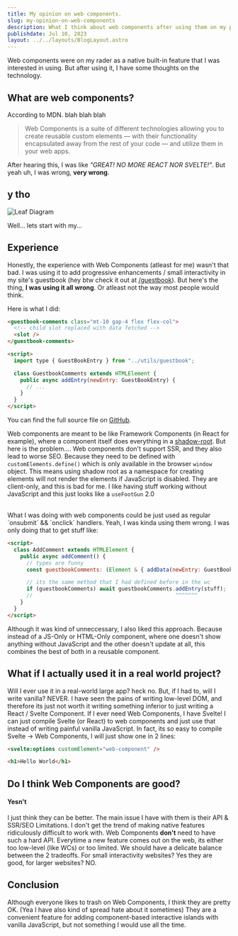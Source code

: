 ```yaml
---
title: My opinion on web components.
slug: my-opinion-on-web-components
description: What I think about web components after using them on my portfolio website.
publishdate: Jul 10, 2023
layout: ../../layouts/BlogLayout.astro
---
```




Web components were on my rader as a native built-in feature that I was interested in using. But after using it,
I have some thoughts on the technology.

## What are web components?

According to MDN. blah blah blah

> Web Components is a suite of different technologies allowing you to create reusable custom elements
> — with their functionality encapsulated away from the rest of your code — and utilize them in your web apps.

After hearing this, I was like _"GREAT! NO MORE REACT NOR SVELTE!"_.
But yeah uh, I was wrong, **very wrong**.

## y tho

<Image
  src="/images/blog/y-tho.avif"
  alt="Leaf Diagram"
  height={653}
  width={667}
  class="my-5 p-4 rounded-md shadow-md border-2 border-semi-dark-gray"
/>

Well... lets start with my...

## Experience

Honestly, the experience with Web Components (atleast for me) wasn't that bad. I was using it to add progressive enhancements / small interactivity in my site's guestbook (hey btw check it out at [/guestbook](/guestbook)). But here's the thing, **I was using it all wrong**. Or atleast not the way most people would think.

Here is what I did:

```html
<guestbook-comments class="mt-10 gap-4 flex flex-col">
  <!-- child slot replaced with data fetched -->
  <slot />
</guestbook-comments>

<script>
  import type { GuestBookEntry } from "../utils/guestbook";

  class GuestbookComments extends HTMLElement {
    public async addEntry(newEntry: GuestBookEntry) {
      // ...
    }
  }
</script>
```

You can find the full source file on [GitHub](https://github.com/Dev-Siri/siri.dev/blob/474c1c0288ff4bdb28e9f454cd3dea6a2c805c8a/src/islands/GuestbookComments.astro).

Web components are meant to be like Framework Components (in React for example), where a component itself does everything in a [shadow-root](https://developer.mozilla.org/en-US/docs/Web/API/ShadowRoot). But here is the problem....
Web components don't support SSR, and they also lead to worse SEO. Because they need to be defined with `customElements.define()` which is only
available in the browser `window` object. This means using shadow root as a namespace for creating elements will not render the elements if
JavaScript is disabled. They are client-only, and this is bad for me. I like having stuff working without JavaScript and this just looks like a `useFootGun` 2.0

<br />
What I was doing with web components could be just used as regular `onsubmit` && `onclick` handlers. Yeah, I was kinda using them wrong. I was only doing
that to get stuff like:

```html
<script>
  class AddComment extends HTMLElement {
    public async addComment() {
      // types are funny
      const guestbookComments: (Element & { addData(newEntry: GuestBookEntry): Promise<void> }) | null = document.querySelector("guestbook-comments");

      // its the same method that I had defined before in the wc
      if (guestbookComments) await guestbookComments.addEntry(stuff);
      //                                             ^^^^^^^
    }
  }
</script>
```

Although it was kind of unneccessary, I also liked this approach. Because instead of a JS-Only or HTML-Only component, where one
doesn't show anything without JavaScript and the other doesn't update at all, this combines the best of both in a reusable component.

## What if I actually used it in a real world project?

Will I ever use it in a real-world large app? heck no. But, if I had to, will I write vanilla? NEVER. I have seen the pains of writing
low-level DOM, and therefore its just not worth it writing something inferior to just writing a React / Svelte Component. If I ever need Web
Components, I have Svelte! I can just compile Svelte (or React) to web components and just use that instead of writing painful vanilla JavaScript.
In fact, its so easy to compile Svelte -> Web Components, I will just show one in 2 lines:

```html
<svelte:options customElement="web-component" />

<h1>Hello World</h1>
```

## Do I think Web Components are good?

#### Yesn't

I just think they can be better. The main issue I have with them is their API & SSR/SEO Limitations. I don't get the trend of making native features
ridiculously difficult to work with. Web Components **don't** need to have such a hard API. Everytime a new feature comes out on the web, its either
too low-level (like WCs) or too limited. We should have a delicate balance between the 2 tradeoffs. For small interactivity websites? Yes they are good,
for larger websites? NO.

## Conclusion

Although everyone likes to trash on Web Components, I think they are pretty OK. (Yea I have also kind of spread hate about it sometimes)
They are a convenient feature for adding component-based interactive islands with vanilla JavaScript, but not something I would use all the time.
